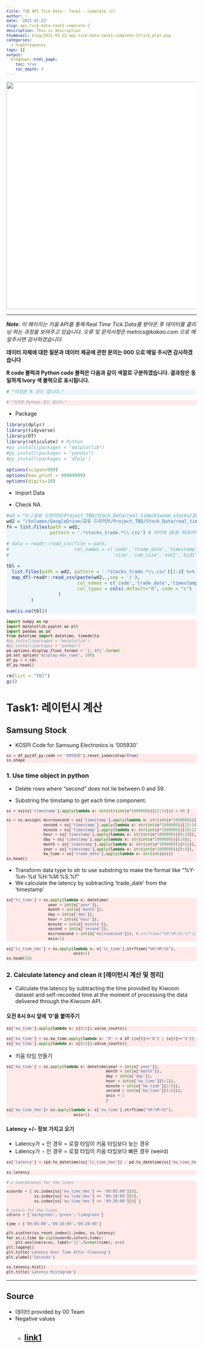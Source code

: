 ```yaml
---
title: 키움 API Tick Data - Task1 - Complete (2)
author: ~
date: '2021-01-22'
slug: api-tick-data-task1-complete-2
description: This is description
thumbnail: blog/2021-01-22-api-tick-data-task1-complete-2/tick_plot.png
categories:
  - highfrequency
tags: []
output:
  blogdown::html_page:
    toc: true
    toc_depth: 4
---
```


<img src="/Users/master/Documents/GitHub/blog/content/blog/2021-01-22-api-tick-data-task1-complete-2/tick_plot.png"
  align="center"
  width="600"
  style="background-color: white; padding-right: 0px;"
/>

<style>
div.rcode pre { background-color:#fffff0; }
div.rcode pre.r { background-color:#EDF6FA; }
</style>

<style>
div.pycode pre { background-color:#fffff0; }
div.pycode pre.python { background-color:#FFE9E9; }
</style>


<style type="text/css">

body, td {
   font-size: 14px;
}
code.r{
  font-size: 12px;
}
pre {
  font-size: 12px
}
</style>

***

*__Note__: 이 페이지는 키움 API를 통해 Real Time Tick Data를 받아온 후 데이터를 클리닝 하는 과정을 보여주고 있습니다. 오류 및 문의사항은 metrics@kakao.com 으로 메일주시면 감사하겠습니다*

**데이터 자체에 대한 질문과 데이터 제공에 관한 문의는 000 으로 메일 주시면 감사하겠습니다**

**R code 블럭과 Python code 블럭은 다음과 같이 색깔로 구분하겠습니다. 결과창은 동일하게 Ivory 색 블럭으로 표시됩니다.**

<div class = "rcode">
```r
# "이것은 R 코드 입니다."
```
</div>

<div class = "pycode">
```python
# "이것은 Python 코드 입니다."
```
</div>

* Package
```r
library(dplyr)
library(tidyverse)
library(DT)
library(reticulate) # Python
#py_install(packages = "matplotlib")
#py_install(packages = "pandas")
#py_install(packages = 'dfply')

options(scipen=999)
options(max.print = 99999999)
options(digits=10)
```

* Import Data

- Check NA

<div class = "rcode">
```r
#wd = "G:/공유 드라이브/Project_TBD/Stock_Data/real_time/kiwoom_stocks/2021-01-14"
wd2 = "/Volumes/GoogleDrive/공유 드라이브/Project_TBD/Stock_Data/real_time/kiwoom_stocks/2021-01-21"
fn = list.files(path = wd2,
                pattern = '.*stocks_trade.*\\.csv') # 마지막 30분 틱데이터 가지고오기

# data = readr::read_csv(file = path, 
#                        col_names = c('code','trade_date','timestamp','price','open','high','low',
#                                      'size','cum_size','ask1','bid1'))

tbl =
  list.files(path = wd2, pattern = '.*stocks_trade.*\\.csv')[2:4] %>%
  map_df(~readr::read_csv(paste(wd2,.,sep = '/'),
                          col_names = c('code','trade_date','timestamp','price','open','high','low','size','cum_size','ask1','bid1','rotation','bs_ration', 'mkt_type', 'mkt_cap'),
                          col_types = cols(.default="d", code = "c")
                   )
         )

sum(is.na(tbl))
```
</div>

<div class = "pycode">
```python
import numpy as np
import matplotlib.pyplot as plt
import pandas as pd
from datetime import datetime, timedelta
#py_install(packages = "matplotlib")
#py_install(packages = "pandas")
pd.options.display.float_format = '{:.4f}'.format
pd.set_option('display.max_rows', 100)
df_py = r.tbl
df_py.head()
```
</div>

```r
rm(list = "tbl")
gc()
```

# Task1: 레이턴시 계산 

## Samsung Stock

- KOSPI Code for Samsung Electronics is '005930'

<div class = "pycode">
```python
ss = df_py[df_py.code == '005930'].reset_index(drop=True)
ss.shape
```
</div>

### 1. Use time object in python

* Delete rows where "second" does not lie between 0 and 59.

* Substring the timstamp to get each time component.

<div class = "pycode">
```python
ss = ss[ss['timestamp'].apply(lambda x: int(str(int(x*1000000))[12:14])) < 60 ]

ss = ss.assign( microsecond = ss['timestamp'].apply(lambda x: str(int(x*1000000))[14:20]),
                second = ss['timestamp'].apply(lambda x: str(int(x*1000000))[12:14]),
                minute = ss['timestamp'].apply(lambda x: str(int(x*1000000))[10:12]),
                hour = ss['timestamp'].apply(lambda x: str(int(x*1000000))[8:10]),
                day = ss['timestamp'].apply(lambda x: str(int(x*1000000))[6:8]),
                month = ss['timestamp'].apply(lambda x: str(int(x*1000000))[4:6]),
                year = ss['timestamp'].apply(lambda x: str(int(x*1000000))[0:4]),
                kw_time = ss['trade_date'].apply(lambda x: str(int(x))))
ss.head()
```
</div>

* Transform data type to str to use substring to make the format like "%Y-%m-%d %H:%M:%S.%f"
* We calculate the latency by subtracting 'trade_date' from the 'timestamp'

<div class = "pycode">
```python
ss['lc_time'] = ss.apply(lambda x: datetime(
                  year = int(x['year']),
                  month = int(x['month']),
                  day = int(x['day']),
                  hour = int(x['hour']),
                  minute = int(x['minute']),
                  second = int(x['second']),
                  microsecond = int(x['microsecond'])), #.strftime("%H:%M:%S.%f")[:-3], 
                  axis=1)

```
</div>

<div class = "pycode">
```python
ss['lc_time_hms'] = ss.apply(lambda x: x['lc_time'].strftime("%H:%M:%S"),
                             axis=1)
ss.head(10)
```
</div>

### 2. Calculate latency and clean it [레이턴시 계산 및 정리]

* Calculate the latency by subtracting the time provided by Kiwoom dataset and self-recorded time at the moment of processing the data delivered through the Kiwoom API.

#### 오전 8시 9시 앞에 '0'을 붙여주기

<div class = "pycode">
```python
ss['kw_time'].apply(lambda x: x[0:2]).value_counts()
```
</div>


<div class = "pycode">
```python
ss['kw_time'] = ss.kw_time.apply(lambda x: '0' + x if ((x[0]=='8') | (x[0]=='9')) else x)
ss['kw_time'].apply(lambda x: x[0:2]).value_counts()
```
</div>

* 키움 타임 만들기

<div class = "pycode">
```python
ss['kw_time'] = ss.apply(lambda x: datetime(year = int(x['year']),
                                           month = int(x['month']),
                                           day = int(x['day']),
                                           hour = int(x['kw_time'][0:2]),
                                           minute = int(x['kw_time'][2:4]),
                                           second = int(x['kw_time'][4:6])),
                                           axis = 1
                                           )
                                           
ss['kw_time_hms']= ss.apply(lambda x: x['kw_time'].strftime("%H:%M:%S"),
                             axis=1)
```
</div>


#### Latency +/- 정보 가지고 오기

* Latency가 $+$ 인 경우 = 로컬 타임이 키움 타임보다 늦는 경우
* Latency가 $-$ 인 경우 = 로컬 타임이 키움 타임보다 빠른 경우 (weird)  

<div class = "pycode">
```python
ss['latency'] = (pd.to_datetime(ss['lc_time_hms']) - pd.to_datetime(ss['kw_time_hms'])).dt.total_seconds()
```
</div>

<div class = "pycode">
```python
ss.latency
```
</div>

<div class = "pycode">
```python
# x coordinates for the lines

xcoords = [ ss.index[ss['kw_time_hms'] == '09:05:00'][0], 
            ss.index[ss['kw_time_hms'] == '09:10:00'][0],
            ss.index[ss['kw_time_hms'] == '09:20:00'][0] ]

# colors for the lines
colors = ['darkgreen','green','limegreen']

time = ['09:05:00','09:10:00','09:20:00']

plt.scatter(ss.reset_index().index, ss.latency)
for xc,c,time in zip(xcoords,colors,time):
    plt.axvline(x=xc, label='{}'.format(time), c=c)
plt.legend()
plt.title('Latency Over Time After Cleaning')
plt.ylabel('Seconds')
```
</div>

<div class = "pycode">
```python
ss.latency.hist()
plt.title('Latency Histogram')
```
</div>

***

## Source

- 데이터 provided by 00 Team
- Negative values
  - [link1](https://stackoverflow.com/questions/8408397/python-timedelta-issue-with-negative-values)
---